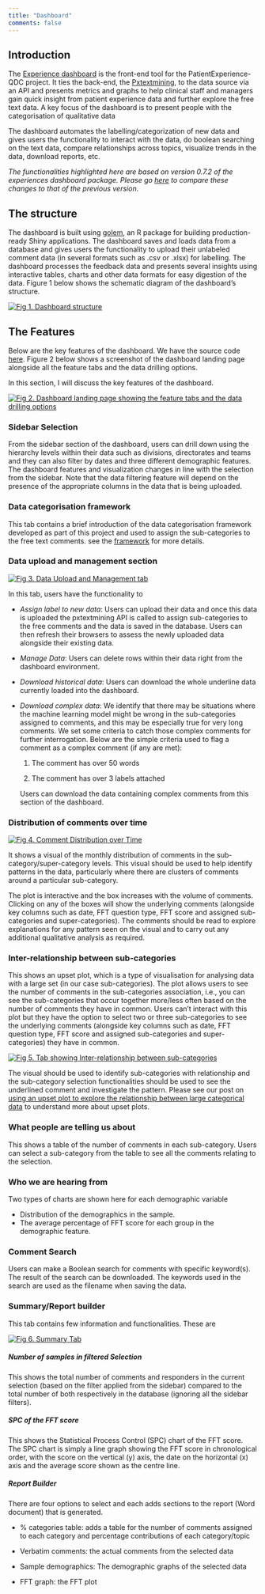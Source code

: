 ```yaml
---
title: "Dashboard"
comments: false
---
```


## Introduction

The [Experience dashboard](https://github.com/CDU-data-science-team/experiencesdashboard) is the front-end tool for the PatientExperience-QDC project. It ties the back-end, the [Pxtextmining](../pxtextmining/index.qmd), to the data source via an API and presents metrics and graphs to help clinical staff and managers gain quick insight from patient experience data and further explore the free text data. A key focus of the dashboard is to present people with the categorisation of qualitative data

The dashboard automates the labelling/categorization of new data and gives users the functionality to interact with the data, do boolean searching on the text data, compare relationships across topics, visualize trends in the data, download reports, etc.

*The functionalities highlighted here are based on version 0.7.2 of the experiences dashboard package. Please go [here](../posts/dashboard-update-23-07-18/index.qmd) to compare these changes to that of the previous version.*

## The structure

The dashboard is built using [golem](https://github.com/ThinkR-open/golem), an R package for building production-ready Shiny applications. The dashboard saves and loads data from a database and gives users the functionality to upload their unlabeled comment data (in several formats such as .csv or .xlsx) for labelling. The dashboard processes the feedback data and presents several insights using interactive tables, charts and other data formats for easy digestion of the data. Figure 1 below shows the schematic diagram of the dashboard's structure.

[![Fig 1. Dashboard structure](images/expdash_structure.png){fig-alt="Dashboard structure"}](images/expdash_structure.png)

## The Features

Below are the key features of the dashboard. We have the source code [here](https://github.com/CDU-data-science-team/experiencesdashboard). Figure 2 below shows a screenshot of the dashboard landing page alongside all the feature tabs and the data drilling options.

In this section, I will discuss the key features of the dashboard.

[![Fig 2. Dashboard landing page showing the feature tabs and the data drilling options](images/landing_page.jpg){fig-alt="Dashboard Landing page"}](images/landing_page.jpg)

### Sidebar Selection

From the sidebar section of the dashboard, users can drill down using the hierarchy levels within their data such as divisions, directorates and teams and they can also filter by dates and three different demographic features. The dashboard features and visualization changes in line with the selection from the sidebar. Note that the data filtering feature will depend on the presence of the appropriate columns in the data that is being uploaded.

### Data categorisation framework

This tab contains a brief introduction of the data categorisation framework developed as part of this project and used to assign the sub-categories to the free text comments. see the [framework](../framework/index.qmd) for more details.

### Data upload and management section

[![Fig 3. Data Upload and Management tab](images/data_mgt.png){fig-alt="Data management tab"}](images/data_mgt.png)

In this tab, users have the functionality to

-   *Assign label to new data*: Users can upload their data and once this data is uploaded the pxtextmining API is called to assign sub-categories to the free comments and the data is saved in the database. Users can then refresh their browsers to assess the newly uploaded data alongside their existing data.

-   *Manage Data*: Users can delete rows within their data right from the dashboard environment.

-   *Download historical data*: Users can download the whole underline data currently loaded into the dashboard.

-   *Download complex data*: We identify that there may be situations where the machine learning model might be wrong in the sub-categories assigned to comments, and this may be especially true for very long comments. We set some criteria to catch those complex comments for further interrogation. Below are the simple criteria used to flag a comment as a complex comment (if any are met):

    1.  The comment has over 50 words

    2.  The comment has over 3 labels attached

    Users can download the data containing complex comments from this section of the dashboard.

### Distribution of comments over time

[![Fig 4. Comment Distribution over Time](images/trend-tab.png){fig-alt="Comment Distribution over Time"}](images/trend-tab.png)

It shows a visual of the monthly distribution of comments in the sub-category/super-category levels. This visual should be used to help identify patterns in the data, particularly where there are clusters of comments around a particular sub-category.

The plot is interactive and the box increases with the volume of comments. Clicking on any of the boxes will show the underlying comments (alongside key columns such as date, FFT question type, FFT score and assigned sub-categories and super-categories). The comments should be read to explore explanations for any pattern seen on the visual and to carry out any additional qualitative analysis as required.

### Inter-relationship between sub-categories

This shows an upset plot, which is a type of visualisation for analysing data with a large set (in our case sub-categories). The plot allows users to see the number of comments in the sub-categories association, i.e., you can see the sub-categories that occur together more/less often based on the number of comments they have in common. Users can't interact with this plot but they have the option to select two or three sub-categories to see the underlying comments (alongside key columns such as date, FFT question type, FFT score and assigned sub-categories and super-categories) they have in common.

[![Fig 5. Tab showing Inter-relationship between sub-categories](images/upset.png){fig-alt="Tab showing Inter-relationship between sub-categories"}](images/upset.png)

The visual should be used to identify sub-categories with relationship and the sub-category selection functionalities should be used to see the underlined comment and investigate the pattern. Please see our post on [using an upset plot to explore the relationship between large categorical data](../posts/upset_plot-23-07-18/index.qmd) to understand more about upset plots.

### What people are telling us about

This shows a table of the number of comments in each sub-category. Users can select a sub-category from the table to see all the comments relating to the selection.

### Who we are hearing from

Two types of charts are shown here for each demographic variable

-   Distribution of the demographics in the sample.
-   The average percentage of FFT score for each group in the demographic feature.

### Comment Search

Users can make a Boolean search for comments with specific keyword(s). The result of the search can be downloaded. The keywords used in the search are used as the filename when saving the data.

### Summary/Report builder

This tab contains few information and functionalities. These are

[![Fig 6. Summary Tab](images/summary-tab.jpg){fig-alt="Summary Tab"}](images/summary-tab.jpg)

##### Number of samples in filtered Selection

This shows the total number of comments and responders in the current selection (based on the filter applied from the sidebar) compared to the total number of both respectively in the database (ignoring all the sidebar filters).

##### SPC of the FFT score

This shows the Statistical Process Control (SPC) chart of the FFT score. The SPC chart is simply a line graph showing the FFT score in chronological order, with the score on the vertical (y) axis, the date on the horizontal (x) axis and the average score shown as the centre line.

##### Report Builder

There are four options to select and each adds sections to the report (Word document) that is generated.

-   \% categories table: adds a table for the number of comments assigned to each category and percentage contributions of each category/topic

-   Verbatim comments: the actual comments from the selected data

-   Sample demographics: The demographic graphs of the selected data

-   FFT graph: the FFT plot
